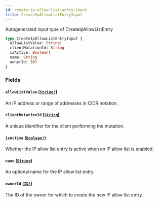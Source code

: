 ```yaml
---
id: create-ip-allow-list-entry-input
title: CreateIpAllowListEntryInput
---
```


Autogenerated input type of CreateIpAllowListEntry

```graphql
type CreateIpAllowListEntryInput {
  allowListValue: String!
  clientMutationId: String
  isActive: Boolean!
  name: String
  ownerId: ID!
}
```

### Fields

#### `allowListValue` ([`String!`](/docs/api/scalars/string))

An IP address or range of addresses in CIDR notation.

#### `clientMutationId` ([`String`](/docs/api/scalars/string))

A unique identifier for the client performing the mutation.

#### `isActive` ([`Boolean!`](/docs/api/scalars/boolean))

Whether the IP allow list entry is active when an IP allow list is enabled.

#### `name` ([`String`](/docs/api/scalars/string))

An optional name for the IP allow list entry.

#### `ownerId` ([`ID!`](/docs/api/scalars/id))

The ID of the owner for which to create the new IP allow list entry.
